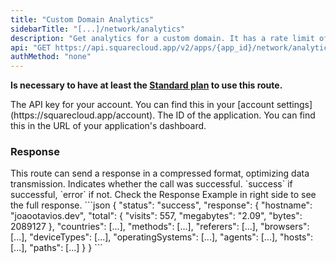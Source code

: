 ```yaml
---
title: "Custom Domain Analytics"
sidebarTitle: "[...]/network/analytics"
description: "Get analytics for a custom domain. It has a rate limit of 10 request every 5 seconds."
api: "GET https://api.squarecloud.app/v2/apps/{app_id}/network/analytics"
authMethod: "none"
---
```


<Info>**Is necessary to have at least the [Standard plan](https://squarecloud.app/plans) to use this route.**</Info>

<ParamField header="Authorization" type="string" placeholder="API KEY" required>
  The API key for your account. You can find this in your [account settings](https://squarecloud.app/account).
</ParamField>

<ParamField path="app_id" type="string" placeholder="Application ID" required>
  The ID of the application. You can find this in the URL of your application's dashboard.
</ParamField>

### Response

<Info>
  This route can send a response in a compressed format, optimizing data transmission.
</Info>
<ResponseField name="status" type="string">
  Indicates whether the call was successful. `success` if successful, `error` if not.
</ResponseField>

<ResponseField name="response" type="object">
  Check the Response Example in right side to see the full response.
</ResponseField>

<ResponseExample>
```json
{
  "status": "success",
  "response": {
    "hostname": "joaootavios.dev",
    "total": {
      "visits": 557,
      "megabytes": "2.09",
      "bytes": 2089127
    },
    "countries": [...],
    "methods": [...],
    "referers": [...],
    "browsers": [...],
    "deviceTypes": [...],
    "operatingSystems": [...],
    "agents": [...],
    "hosts": [...],
    "paths": [...]
  }
}
```
</ResponseExample>